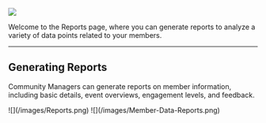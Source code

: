![](/images/Reports.png)

Welcome to the Reports page, where you can generate reports to analyze a variety of data points related to your members.

---

## **Generating Reports**

Community Managers can generate reports on member information, including basic details, event overviews, engagement levels, and feedback.

<Steps>
  <Step title="Head to the Reports tab and Generate Report"">
    ![](/images/Reports.png)
  </Step>
  <Step title="Select Type of Report and Export to CSV">
    ![](/images/Member-Data-Reports.png)
  </Step>
</Steps>
